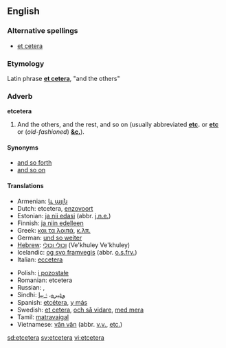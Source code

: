 ==English==

===Alternative spellings===
*[[et cetera]]

===Etymology===
Latin phrase '''[[et cetera]]''', "and the others"

===Adverb===
'''etcetera'''
# And the others, and the rest, and so on (usually abbreviated '''[[etc]].''' or '''[[etc]]''' or (''old-fashioned'') '''[[&c.]]''').

====Synonyms====
*[[and so forth]]
*[[and so on]]

====Translations====
{{top}}
* Armenian: [[և այլն]]
*Dutch: etcetera, [[enzovoort]]
*Estonian:  [[ja nii edasi]] (abbr. [[j.n.e.]])
*Finnish: [[ja niin edelleen]]
*Greek: [[και τα λοιπά]], [[κ.λπ.]]
*German: [[und so weiter]]
*[[Hebrew]]: [[וכולי וכולי]] (Ve'khuley Ve'khuley)
*Icelandic: [[og svo framvegis]] (abbr. [[o.s.frv.]])
*Italian: [[eccetera]]
{{mid}}
*Polish: [[i pozostałe]]
*Romanian: etcetera
*Russian: {{trad|ru|и так далее}}, {{trad|ru|и т. д.}}
*Sindhi: [[وغيره]]، [[۽ ٻيا]]
*Spanish: [[etcétera]], [[y más]]
*Swedish: [[et cetera]], [[och så vidare]], [[med mera]]
*Tamil: [[matravaigal]]
*Vietnamese: [[vân vân]] (abbr. [[v.v.]], [[etc.]])
{{bottom}}

[[sd:etcetera]]
[[sv:etcetera]]
[[vi:etcetera]]